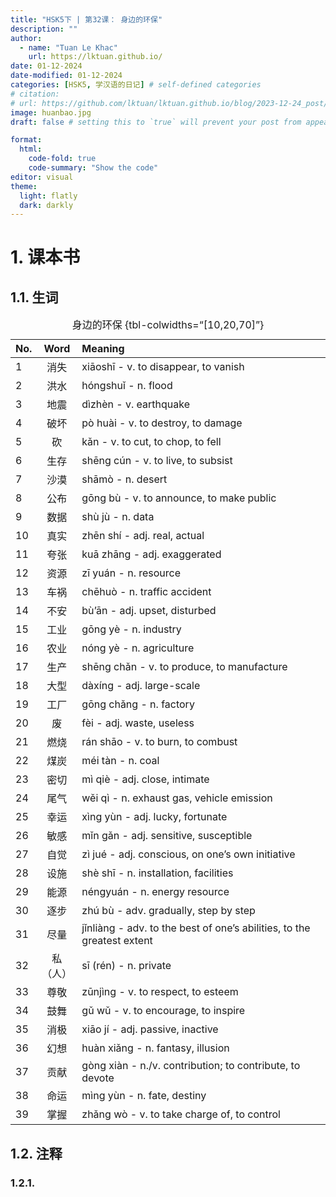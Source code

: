 ---
title: "HSK5下 | 第32课： 身边的环保"
description: ""
author:
  - name: "Tuan Le Khac"
    url: https://lktuan.github.io/
date: 01-12-2024
date-modified: 01-12-2024
categories: [HSK5, 学汉语的日记] # self-defined categories
# citation: 
# url: https://github.com/lktuan/lktuan.github.io/blog/2023-12-24_post/
image: huanbao.jpg
draft: false # setting this to `true` will prevent your post from appearing on your listing page until you're ready!

format: 
  html: 
    code-fold: true
    code-summary: "Show the code"
editor: visual
theme:
  light: flatly
  dark: darkly
---

# 1. 课本书

## 1.1. 生词

| No. | Word | Meaning                                                     |
|:----|:----:|:------------------------------------------------------------|
|1|消失|xiāoshī - v. to disappear, to vanish|
|2|洪水|hóngshuǐ - n. flood|
|3|地震|dìzhèn - v. earthquake|
|4|破坏|pò huài - v. to destroy, to damage|
|5|砍|kǎn - v. to cut, to chop, to fell|
|6|生存|shēng cún - v. to live, to subsist|
|7|沙漠|shāmò - n. desert|
|8|公布|gōng bù - v. to announce, to make public|
|9|数据|shù jù - n. data|
|10|真实|zhēn shí - adj. real, actual|
|11|夸张|kuā zhāng - adj. exaggerated|
|12|资源|zī yuán - n. resource|
|13|车祸|chēhuò - n. traffic accident|
|14|不安|bù'ān - adj. upset, disturbed|
|15|工业|gōng yè - n. industry|
|16|农业|nóng yè - n. agriculture|
|17|生产|shēng chǎn - v. to produce, to manufacture|
|18|大型|dàxíng - adj. large-scale|
|19|工厂|gōng chǎng - n. factory|
|20|废|fèi - adj. waste, useless|
|21|燃烧|rán shāo - v. to burn, to combust|
|22|煤炭|méi tàn - n. coal|
|23|密切|mì qiè - adj. close, intimate|
|24|尾气|wěi qì - n. exhaust gas, vehicle emission|
|25|幸运|xìng yùn - adj. lucky, fortunate|
|26|敏感|mǐn gǎn - adj. sensitive, susceptible|
|27|自觉|zì jué - adj. conscious, on one's own initiative|
|28|设施|shè shī - n. installation, facilities|
|29|能源|néngyuán - n. energy resource|
|30|逐步|zhú bù - adv. gradually, step by step|
|31|尽量|jǐnliàng - adv. to the best of one's abilities, to the greatest extent|
|32|私（人）|sī (rén) - n. private|
|33|尊敬|zūnjìng - v. to respect, to esteem|
|34|鼓舞|gǔ wǔ - v. to encourage, to inspire|
|35|消极|xiāo jí - adj. passive, inactive|
|36|幻想|huàn xiǎng - n. fantasy, illusion|
|37|贡献|gòng xiàn - n./v. contribution; to contribute, to devote|
|38|命运|mìng yùn - n. fate, destiny|
|39|掌握|zhǎng wò - v. to take charge of, to control|
: 身边的环保 {tbl-colwidths="\[10,20,70\]"}

## 1.2. 注释

### 1.2.1.